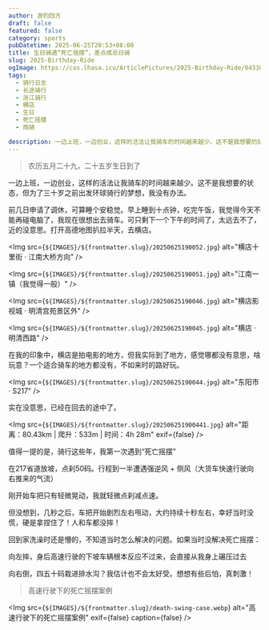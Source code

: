 ```yaml
---
author: 游钓四方
draft: false
featured: false
category: sports
pubDatetime: 2025-06-25T20:53+08:00
title: 生日骑遇“死亡摇摆”，差点成忌日骑
slug: 2025-Birthday-Ride
ogImage: https://cos.lhasa.icu/ArticlePictures/2025-Birthday-Ride/0433873e45e10e6.jpg_81
tags:
  - 骑行日志
  - 长途骑行
  - 浙江骑行
  - 横店
  - 生日
  - 死亡摇摆
  - 雨骑

description: 一边上班，一边创业，这样的活法让我骑车的时间越来越少。这不是我想要的状态，但为了三十岁之前出发环球骑行的梦想，我没有办法。
---
```



> 农历五月二十九，二十五岁生日到了

一边上班，一边创业，这样的活法让我骑车的时间越来越少。这不是我想要的状态，但为了三十岁之前出发环球骑行的梦想，我没有办法。

前几日申请了调休，可算睡个安稳觉。早上睡到十点钟，吃完午饭，我觉得今天不能再碰电脑了，我现在很想出去骑车。可只剩下一个下午的时间了，太远去不了，近的没意思。打开高德地图扒拉半天，去横店。

<Img
  src={`${IMAGES}/${frontmatter.slug}/20250625190052.jpg`}
  alt="横店十里街 · 江南大桥方向"
/>

<Img
  src={`${IMAGES}/${frontmatter.slug}/20250625190051.jpg`}
  alt="江南一镇（我觉得一般）"
/>

<Img
  src={`${IMAGES}/${frontmatter.slug}/20250625190046.jpg`}
  alt="横店影视城 · 明清宫苑景区外"
/>

<Img
  src={`${IMAGES}/${frontmatter.slug}/20250625190045.jpg`}
  alt="横店 · 明清西路"
/>

在我的印象中，横店是拍电影的地方，但我实际到了地方，感觉哪都没有意思，啥玩意？一个适合骑车的地方都没有，不如来时的路好玩。

<Img
  src={`${IMAGES}/${frontmatter.slug}/20250625190044.jpg`}
  alt="东阳市 · S217"
/>

实在没意思，已经在回去的途中了。

<Img
  src={`${IMAGES}/${frontmatter.slug}/202506251900441.jpg`}
  alt="距离：80.43km | 爬升：533m | 时间：4h 28m"
  exif={false}
/>

值得一提的是，骑行这些年，我第一次遇到“死亡摇摆”

在217省道放坡，点刹50码。行程到一半遭遇强逆风 + 侧风（大货车快速行驶向右推来的气流）

刚开始车把只有轻微晃动，我就轻微点刹减点速。

但没想到，几秒之后，车把开始剧烈左右甩动，大约持续十秒左右，幸好当时没慌，硬是拿捏住了！人和车都没摔！

回到家洗澡时还是懵的，不知道当时怎么解决的问题。如果当时没解决死亡摇摆：

向左摔，身后高速行驶的下坡车辆根本反应不过来，会直接从我身上碾压过去

向右倒，四五十码栽进排水沟？我估计也不会太好受。想想有些后怕，真刺激！

> 高速行驶下的死亡摇摆案例

<Img
  src={`${IMAGES}/${frontmatter.slug}/death-swing-case.webp`}
  alt="高速行驶下的死亡摇摆案例"
  exif={false}
  caption={false}
/>
